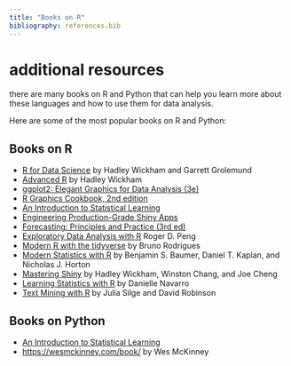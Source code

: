 ```yaml
---
title: "Books on R"
bibliography: references.bib
---
```


# additional resources

there are many books on R and Python that can help you learn more about these languages and how to use them for data analysis. 

Here are some of the most popular books on R and Python:

## Books on R

- [R for Data Science](https://r4ds.hadley.nz/) by Hadley Wickham and Garrett Grolemund
- [Advanced R](https://adv-r.hadley.nz/) by Hadley Wickham
- [ggplot2: Elegant Graphics for Data Analysis (3e)](https://ggplot2-book.org/)
- [R Graphics Cookbook, 2nd edition](https://r-graphics.org/)
- [An Introduction to Statistical Learning](https://www.statlearning.com/)
- [Engineering Production-Grade Shiny Apps](https://engineering-shiny.org/)
- [Forecasting: Principles and Practice (3rd ed)](https://otexts.com/fpp3/)
- [Exploratory Data Analysis with R](https://bookdown.org/rdpeng/exdata/) Roger D. Peng
- [Modern R with the tidyverse](https://modern-rstats.eu/) by Bruno Rodrigues
- [Modern Statistics with R](https://www.modernstatisticswithr.com/) by Benjamin S. Baumer, Daniel T. Kaplan, and Nicholas J. Horton
- [Mastering Shiny](https://mastering-shiny.org/) by Hadley Wickham, Winston Chang, and Joe Cheng
- [Learning Statistics with R](https://learningstatisticswithr.com/) by Danielle Navarro
- [Text Mining with R](https://www.tidytextmining.com/) by Julia Silge and David Robinson




## Books on Python

- [An Introduction to Statistical Learning](https://www.statlearning.com/)
- [https://wesmckinney.com/book/](Python for Data Analysis) by Wes McKinney
